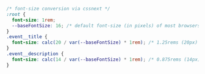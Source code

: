 ```css
/* font-size conversion via cssnext */
:root {
  font-size: 1rem;
  --baseFontSize: 16; /* default font-size (in pixels) of most browsers */
}
.event__title {
  font-size: calc(20 / var(--baseFontSize) * 1rem); /* 1.25rems (20px) */
}
.event__description {
  font-size: calc(14 / var(--baseFontSize) * 1rem); /* 0.875rems (14px) */
}
```

